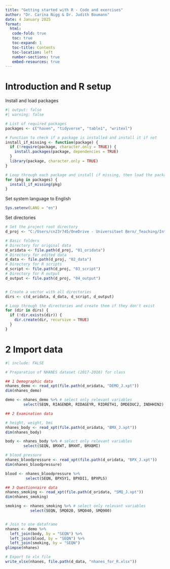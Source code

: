 ```yaml
---
title: "Getting started with R - Code and exercises"
author: "Dr. Carina Nigg & Dr. Judith Boumann"
date: 4 January 2025
format:
  html:
   code-fold: true
   toc: true
   toc-expand: 1
   toc-title: Contents
   toc-location: left
   number-sections: true
   embed-resources: true
---
```



# Introduction and R setup


Install and load packages

```r
#| output: false
#| warning: false

# List of required packages
packages <- c("haven", "tidyverse", "table1", "writexl")

# Function to check if a package is installed and install it if not
install_if_missing <- function(package) {
  if (!require(package, character.only = TRUE)) {
    install.packages(package, dependencies = TRUE)
  }
  library(package, character.only = TRUE)
}

# Loop through each package and install if missing, then load the package
for (pkg in packages) {
  install_if_missing(pkg)
}

```


Set system language to English

```r
Sys.setenv(LANG = "en")
```

Set directories

```r

# Set the project root directory
d_proj <- "C:/Users/cn23r745/OneDrive - Universitaet Bern/_Teaching/Introduction_to_R/Code/getting_started_with_R/data"

# Basic folders
# Directory for original data
d_oridata <- file.path(d_proj, "01_oridata")
# Directory for edited data
d_data <- file.path(d_proj, "02_data")
# Directory for R scripts
d_script <- file.path(d_proj, "03_script")
# Directory for R output
d_output <- file.path(d_proj, "04_output")


# Create a vector with all directories
dirs <- c(d_oridata, d_data, d_script, d_output)

# Loop through the directories and create them if they don't exist
for (dir in dirs) {
  if (!dir.exists(dir)) {
    dir.create(dir, recursive = TRUE)
  }
}

```

# 2 Import data

```r
#| include: FALSE

# Preparation of NHANES dataset (2017-2018) for class

## 1 Demographic data
nhanes_demo <- read_xpt(file.path(d_oridata, "DEMO_J.xpt"))
dim(nhanes_demo)

demo <- nhanes_demo %>% # select only relevant variables
        select(SEQN, RIAGENDR, RIDAGEYR, RIDRETH1, DMDEDUC2, INDHHIN2)

## 2 Examination data

# height, weight, bmi
nhanes_body <- read_xpt(file.path(d_oridata, "BMX_J.xpt"))
dim(nhanes_body)

body <- nhanes_body %>% # select only relevant variables
        select(SEQN, BMXWT, BMXHT, BMXBMI)

# blood pressure
nhanes_bloodpressure <- read_xpt(file.path(d_oridata, "BPX_J.xpt"))
dim(nhanes_bloodpressure)

blood <- nhanes_bloodpressure %>%
         select(SEQN, BPXSY1, BPXDI1, BPXPLS)

## 3 Questionnaire data
nhanes_smoking <- read_xpt(file.path(d_oridata, "SMQ_J.xpt"))
dim(nhanes_smoking)

smoking <- nhanes_smoking %>% # select only relevant variables
           select(SEQN, SMQ020, SMQ040, SMQ900)


# Join to one dataframe
nhanes <- demo %>%
  left_join(body, by = "SEQN") %>%
  left_join(blood, by = "SEQN") %>%
  left_join(smoking, by = "SEQN")
glimpse(nhanes)

# Export to xlx file
write_xlsx(nhanes, file.path(d_data, "nhanes_for_R.xlsx"))


```








